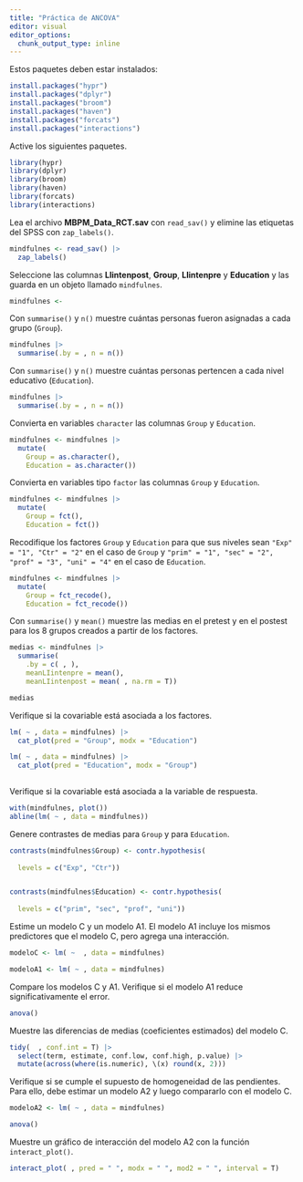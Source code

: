 ```yaml
---
title: "Práctica de ANCOVA"
editor: visual
editor_options: 
  chunk_output_type: inline
---
```


Estos paquetes deben estar instalados:

```r

install.packages("hypr")
install.packages("dplyr")
install.packages("broom")
install.packages("haven")
install.packages("forcats")
install.packages("interactions")
```

Active los siguientes paquetes.

```r

library(hypr)
library(dplyr)
library(broom)
library(haven)
library(forcats)
library(interactions)
```

Lea el archivo **MBPM_Data_RCT.sav** con `read_sav()` y elimine las etiquetas del SPSS con `zap_labels()`.

```r

mindfulnes <- read_sav() |>
  zap_labels()
```

Seleccione las columnas **LIintenpost**, **Group**, **LIintenpre** y **Education** y las guarda en un objeto llamado `mindfulnes`.

```r

mindfulnes <- 
```

Con `summarise()` y `n()` muestre cuántas personas fueron asignadas a cada grupo (`Group`).

```r

mindfulnes |>
  summarise(.by = , n = n())
```

Con `summarise()` y `n()` muestre cuántas personas pertencen a cada nivel educativo (`Education`).

```r

mindfulnes |>
  summarise(.by = , n = n())
```

Convierta en variables `character` las columnas `Group` y `Education`.

```r

mindfulnes <- mindfulnes |>
  mutate(
    Group = as.character(),
    Education = as.character())
```

Convierta en variables tipo `factor` las columnas `Group` y `Education`.

```r

mindfulnes <- mindfulnes |>
  mutate(
    Group = fct(),
    Education = fct())
```

Recodifique los factores `Group` y `Education` para que sus niveles sean `"Exp" = "1", "Ctr" = "2"` en el caso de `Group` y `"prim" = "1", "sec" = "2", "prof" = "3", "uni" = "4"` en el caso de `Education`.

```r

mindfulnes <- mindfulnes |>
  mutate(
    Group = fct_recode(),
    Education = fct_recode())
```

Con `summarise()` y `mean()` muestre las medias en el pretest y en el postest para los 8 grupos creados a partir de los factores.

```r

medias <- mindfulnes |>
  summarise(
    .by = c( , ),
    meanLIintenpre = mean(),
    meanLIintenpost = mean( , na.rm = T))

medias
```

Verifique si la covariable está asociada a los factores.

```r

lm( ~ , data = mindfulnes) |>
  cat_plot(pred = "Group", modx = "Education")

lm( ~ , data = mindfulnes) |>
  cat_plot(pred = "Education", modx = "Group")
  
```

Verifique si la covariable está asociada a la variable de respuesta.

```r

with(mindfulnes, plot())
abline(lm( ~ , data = mindfulnes))
```

Genere contrastes de medias para `Group` y para `Education`.

```r

contrasts(mindfulnes$Group) <- contr.hypothesis(
  
  levels = c("Exp", "Ctr"))


contrasts(mindfulnes$Education) <- contr.hypothesis(
  
  levels = c("prim", "sec", "prof", "uni"))
```

Estime un modelo C y un modelo A1. El modelo A1 incluye los mismos predictores que el modelo C, pero agrega una interacción.

```r

modeloC <- lm( ~  , data = mindfulnes)

modeloA1 <- lm( ~ , data = mindfulnes)
```

Compare los modelos C y A1. Verifique si el modelo A1 reduce significativamente el error.

```r

anova()
```

Muestre las diferencias de medias (coeficientes estimados) del modelo C.

```r

tidy(  , conf.int = T) |>
  select(term, estimate, conf.low, conf.high, p.value) |>
  mutate(across(where(is.numeric), \(x) round(x, 2)))
```

Verifique si se cumple el supuesto de homogeneidad de las pendientes. Para ello, debe estimar un modelo A2 y luego compararlo con el modelo C.

```r

modeloA2 <- lm( ~ , data = mindfulnes)

anova()
```

Muestre un gráfico de interacción del modelo A2 con la función `interact_plot()`.

```r

interact_plot( , pred = " ", modx = " ", mod2 = " ", interval = T)
```
